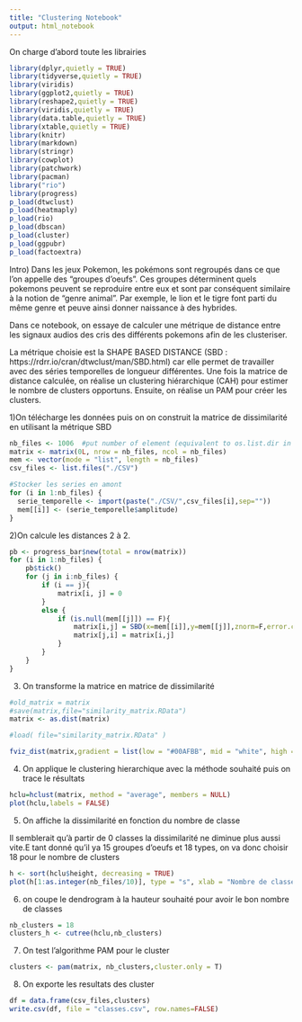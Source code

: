 ---
title: "Clustering Notebook"
output: html_notebook
---

On charge d'abord toute les librairies 
```{r}
library(dplyr,quietly = TRUE)
library(tidyverse,quietly = TRUE)
library(viridis)
library(ggplot2,quietly = TRUE)
library(reshape2,quietly = TRUE)
library(viridis,quietly = TRUE)
library(data.table,quietly = TRUE)
library(xtable,quietly = TRUE)
library(knitr)
library(markdown)
library(stringr)
library(cowplot)
library(patchwork)
library(pacman)
library("rio")
library(progress)
p_load(dtwclust)
p_load(heatmaply)
p_load(rio)
p_load(dbscan)
p_load(cluster)
p_load(ggpubr)
p_load(factoextra)
```
Intro) Dans les jeux Pokemon, les pokémons sont regroupés dans ce que l'on appelle des "groupes d'oeufs". Ces groupes déterminent quels pokemons peuvent se reproduire entre eux et sont par conséquent similaire à la notion de "genre animal". Par exemple, le lion et le tigre font parti du même genre et peuve ainsi donner naissance à des hybrides.

Dans ce notebook, on essaye de calculer une métrique de distance entre les signaux audios des cris des différents pokemons afin de les clusteriser.

La métrique choisie est la SHAPE BASED DISTANCE (SBD : https://rdrr.io/cran/dtwclust/man/SBD.html)
car elle permet de travailler avec des séries temporelles de longueur différentes. 
Une fois la matrice de distance calculée, on réalise un clustering hiérarchique (CAH) pour estimer le nombre de clusters opportuns. Ensuite, on réalise un PAM pour créer les clusters.


1)On télécharge les données puis on on construit la matrice de dissimilarité en utilisant la métrique SBD 

```{r}
nb_files <- 1006  #put number of element (equivalent to os.list.dir in python)
matrix <- matrix(0L, nrow = nb_files, ncol = nb_files)
mem <- vector(mode = "list", length = nb_files)
csv_files <- list.files("./CSV")

#Stocker les series en amont
for (i in 1:nb_files) {
  serie_temporelle <- import(paste("./CSV/",csv_files[i],sep=""))
  mem[[i]] <- (serie_temporelle$amplitude)
}
```

2)On calcule les distances 2 à 2.
```{r}
pb <- progress_bar$new(total = nrow(matrix))
for (i in 1:nb_files) {
    pb$tick()
    for (j in i:nb_files) {
        if (i == j){
            matrix[i, j] = 0
        }
        else {
            if (is.null(mem[[j]]) == F){
                matrix[i,j] = SBD(x=mem[[i]],y=mem[[j]],znorm=F,error.check = T)$dist
                matrix[j,i] = matrix[i,j]
            }
        }
    }
}
```
3) On transforme la matrice en matrice de dissimilarité
```{r}
#old_matrix = matrix
#save(matrix,file="similarity_matrix.RData") 
matrix <- as.dist(matrix) 

#load( file="similarity_matrix.RData" )

fviz_dist(matrix,gradient = list(low = "#00AFBB", mid = "white", high = "#FC4E07"))
```

4) On applique le clustering hierarchique avec la méthode souhaité puis on trace le résultats

```{r}
hclu=hclust(matrix, method = "average", members = NULL)
plot(hclu,labels = FALSE)

```
5) On affiche la dissimilarité en fonction du nombre de classe

Il semblerait qu'à partir de 0 classes la dissimilarité ne diminue plus aussi vite.E tant donné qu'il ya 15 groupes d'oeufs et 18 types, on va donc choisir 18 pour le nombre de clusters
```{r}
h <- sort(hclu$height, decreasing = TRUE)
plot(h[1:as.integer(nb_files/10)], type = "s", xlab = "Nombre de classes", ylab = "Diss")
```
6) on coupe le dendrogram à la hauteur souhaité pour avoir le bon nombre de classes

```{r}
nb_clusters = 18
clusters_h <- cutree(hclu,nb_clusters)
```

7) On test l'algorithme PAM pour le cluster 
```{r}
clusters <- pam(matrix, nb_clusters,cluster.only = T)

```

8) On exporte les resultats des cluster
```{r}
df = data.frame(csv_files,clusters)
write.csv(df, file = "classes.csv", row.names=FALSE)
```
